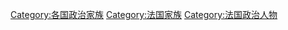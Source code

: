 [[Category:各国政治家族|Category:各国政治家族]]
[[Category:法国家族|Category:法国家族]]
[[Category:法国政治人物|Category:法国政治人物]]